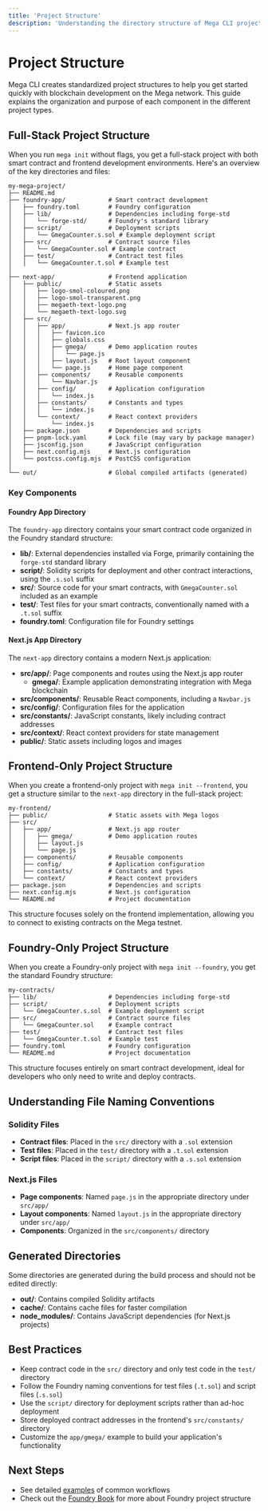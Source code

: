 ```yaml
---
title: 'Project Structure'
description: 'Understanding the directory structure of Mega CLI projects'
---
```


# Project Structure

Mega CLI creates standardized project structures to help you get started quickly with blockchain development on the Mega network. This guide explains the organization and purpose of each component in the different project types.

## Full-Stack Project Structure

When you run `mega init` without flags, you get a full-stack project with both smart contract and frontend development environments. Here's an overview of the key directories and files:

```
my-mega-project/
├── README.md
├── foundry-app/            # Smart contract development
│   ├── foundry.toml        # Foundry configuration
│   ├── lib/                # Dependencies including forge-std
│   │   └── forge-std/      # Foundry's standard library
│   ├── script/             # Deployment scripts
│   │   └── GmegaCounter.s.sol # Example deployment script
│   ├── src/                # Contract source files
│   │   └── GmegaCounter.sol # Example contract
│   ├── test/               # Contract test files
│   │   └── GmegaCounter.t.sol # Example test
│
├── next-app/               # Frontend application
│   ├── public/             # Static assets
│   │   ├── logo-smol-coloured.png
│   │   ├── logo-smol-transparent.png
│   │   ├── megaeth-text-logo.png
│   │   └── megaeth-text-logo.svg
│   ├── src/
│   │   ├── app/            # Next.js app router
│   │   │   ├── favicon.ico
│   │   │   ├── globals.css
│   │   │   ├── gmega/      # Demo application routes
│   │   │   │   └── page.js
│   │   │   ├── layout.js   # Root layout component
│   │   │   └── page.js     # Home page component
│   │   ├── components/     # Reusable components
│   │   │   └── Navbar.js
│   │   ├── config/         # Application configuration
│   │   │   └── index.js
│   │   ├── constants/      # Constants and types
│   │   │   └── index.js
│   │   └── context/        # React context providers
│   │       └── index.js
│   ├── package.json        # Dependencies and scripts
│   ├── pnpm-lock.yaml      # Lock file (may vary by package manager)
│   ├── jsconfig.json       # JavaScript configuration
│   ├── next.config.mjs     # Next.js configuration
│   └── postcss.config.mjs  # PostCSS configuration
│
└── out/                    # Global compiled artifacts (generated)
```

### Key Components

#### Foundry App Directory

The `foundry-app` directory contains your smart contract code organized in the Foundry standard structure:

- **lib/**: External dependencies installed via Forge, primarily containing the `forge-std` standard library
- **script/**: Solidity scripts for deployment and other contract interactions, using the `.s.sol` suffix
- **src/**: Source code for your smart contracts, with `GmegaCounter.sol` included as an example
- **test/**: Test files for your smart contracts, conventionally named with a `.t.sol` suffix
- **foundry.toml**: Configuration file for Foundry settings

#### Next.js App Directory

The `next-app` directory contains a modern Next.js application:

- **src/app/**: Page components and routes using the Next.js app router
  - **gmega/**: Example application demonstrating integration with Mega blockchain
- **src/components/**: Reusable React components, including a `Navbar.js`
- **src/config/**: Configuration files for the application
- **src/constants/**: JavaScript constants, likely including contract addresses
- **src/context/**: React context providers for state management
- **public/**: Static assets including logos and images

## Frontend-Only Project Structure

When you create a frontend-only project with `mega init --frontend`, you get a structure similar to the `next-app` directory in the full-stack project:

```
my-frontend/
├── public/                 # Static assets with Mega logos
├── src/
│   ├── app/                # Next.js app router
│   │   ├── gmega/          # Demo application routes
│   │   ├── layout.js
│   │   └── page.js
│   ├── components/         # Reusable components
│   ├── config/             # Application configuration
│   ├── constants/          # Constants and types
│   └── context/            # React context providers
├── package.json            # Dependencies and scripts
├── next.config.mjs         # Next.js configuration
└── README.md               # Project documentation
```

This structure focuses solely on the frontend implementation, allowing you to connect to existing contracts on the Mega testnet.

## Foundry-Only Project Structure

When you create a Foundry-only project with `mega init --foundry`, you get the standard Foundry structure:

```
my-contracts/
├── lib/                    # Dependencies including forge-std
├── script/                 # Deployment scripts
│   └── GmegaCounter.s.sol  # Example deployment script
├── src/                    # Contract source files
│   └── GmegaCounter.sol    # Example contract
├── test/                   # Contract test files
│   └── GmegaCounter.t.sol  # Example test
├── foundry.toml            # Foundry configuration
└── README.md               # Project documentation
```

This structure focuses entirely on smart contract development, ideal for developers who only need to write and deploy contracts.

## Understanding File Naming Conventions

### Solidity Files

- **Contract files**: Placed in the `src/` directory with a `.sol` extension
- **Test files**: Placed in the `test/` directory with a `.t.sol` extension
- **Script files**: Placed in the `script/` directory with a `.s.sol` extension

### Next.js Files

- **Page components**: Named `page.js` in the appropriate directory under `src/app/`
- **Layout components**: Named `layout.js` in the appropriate directory under `src/app/`
- **Components**: Organized in the `src/components/` directory

## Generated Directories

Some directories are generated during the build process and should not be edited directly:

- **out/**: Contains compiled Solidity artifacts
- **cache/**: Contains cache files for faster compilation
- **node_modules/**: Contains JavaScript dependencies (for Next.js projects)

## Best Practices

- Keep contract code in the `src/` directory and only test code in the `test/` directory
- Follow the Foundry naming conventions for test files (`.t.sol`) and script files (`.s.sol`)
- Use the `script/` directory for deployment scripts rather than ad-hoc deployment
- Store deployed contract addresses in the frontend's `src/constants/` directory
- Customize the `app/gmega/` example to build your application's functionality

## Next Steps

- See detailed [examples](/reference/examples) of common workflows
- Check out the [Foundry Book](https://book.getfoundry.sh/) for more about Foundry project structure